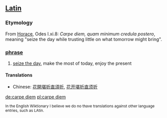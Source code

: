 == [[Latin]] ==

=== Etymology ===
From [[Horace]], Odes I.xi.8: ''Carpe diem, quam minimum credula postero'', meaning "seize the day while trusting little on what tomorrow might bring".

=== [[phrase]] ===
# [[seize the day]], make the most of today, enjoy the present

====Translations====
{{top}}
*Chinese: [[花開堪折直須折]], [[花开堪折直须折]]
{{bottom}}

[[de:carpe diem]]
[[pl:carpe diem]]

{{rfc}}
<small>In the English Wiktionary I believe we do no thave translations against other language entries, such as LAtin.